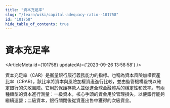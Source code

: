 ```yaml
---
title: "資本充足率"
slug: "/learn/wiki/capital-adequacy-ratio--101758"
id: "101758"
hide_table_of_contents: true
---
```



# 資本充足率

<ArticleMeta id={101758} updatedAt={'2023-09-26 13:58:58'} />
<div className='border-solid border-b border-t-0 my-4 border-[var(--ifm-color-gray-300)]' />

資本充足率（CAR）是衡量銀行履行義務能力的指標。也稱為資本風險加權資產比率（CRAR），該比率將資本與風險加權資產進行比較，並由監管機構監視以確定銀行的失敗風險。它用於保護存款人並促進全球金融體系的穩定性和效率。有兩種類型的資本進行測量：一級資本，核心手頭的資金用於管理損失，以便銀行能夠繼續運營；二級資本，銀行關閉後從資產出售中獲得的次級資金。
